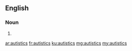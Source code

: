 ==English==

===Noun===
{{head|en}}

# {{plural of|autistic}}

[[ar:autistics]]
[[fr:autistics]]
[[ku:autistics]]
[[mg:autistics]]
[[my:autistics]]